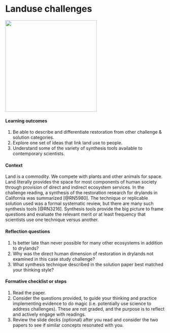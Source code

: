 # Landuse challenges {#landuse}

![](./landuse.png){width=3in}    

#### Learning outcomes {-}  
1. Be able to describe and differentiate restoration from other challenge & solution categories.
2. Explore one set of ideas that link land use to people.  
3. Understand some of the variety of synthesis tools available to contemporary scientists.

#### Context {-}  
Land is a commodity. We compete with plants and other animals for space. Land literally provides the space for most components of human society through provision of direct and indirect ecosystem services. In the challenge reading, a synthesis of the restoration research for drylands in California was summarized [@RN5980]. The technique or replicable solution used was a formal systematic review, but there are many such synthesis tools [@RN3216]. Synthesis tools provide the big picture to frame questions and evaluate the relevant merit or at least frequency that scientists use one technique versus another.

#### Reflection questions {-}
1. Is better late than never possible for many other ecosystems in addition to drylands?  
2. Why was the direct human dimension of restoration in drylands not examined in this case study challenge?  
3. What synthesis technique described in the solution paper best matched your thinking style?  

#### Formative checklist or steps {-}  
1. Read the paper.  
2. Consider the questions provided, to guide your thinking and practice implementing evidence to do magic (i.e. potentially use science to address challenges). These are not graded, and the purpose is to reflect and actively engage with readings.  
3. Review the slide decks (optional) after you read and consider the two papers to see if similar concepts resonated with you.  